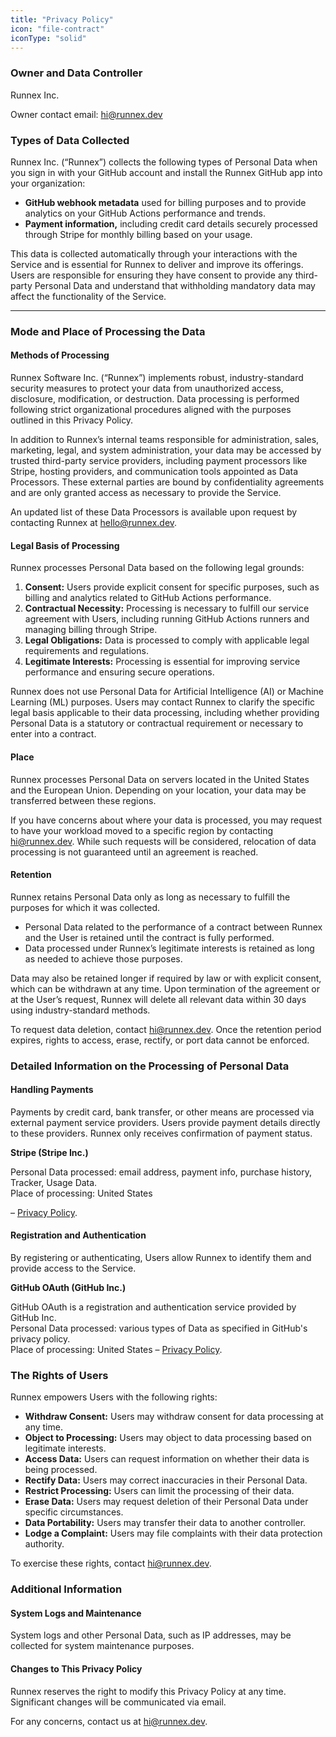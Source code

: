 ```yaml
---
title: "Privacy Policy"
icon: "file-contract"
iconType: "solid"
---
```


### Owner and Data Controller

Runnex Inc.

Owner contact email: [hi@runnex.dev](mailto:hi@runnex.dev)

### Types of Data Collected

Runnex Inc. (“Runnex”) collects the following types of Personal Data when you
sign in with your GitHub account and install the Runnex GitHub app into your
organization:

- **GitHub webhook metadata** used for billing purposes and to provide analytics
  on your GitHub Actions performance and trends.
- **Payment information,** including credit card details securely processed
  through Stripe for monthly billing based on your usage.

This data is collected automatically through your interactions with the Service
and is essential for Runnex to deliver and improve its offerings. Users are
responsible for ensuring they have consent to provide any third-party Personal
Data and understand that withholding mandatory data may affect the functionality
of the Service.

---

### Mode and Place of Processing the Data

#### Methods of Processing

Runnex Software Inc. (“Runnex”) implements robust, industry-standard security
measures to protect your data from unauthorized access, disclosure,
modification, or destruction. Data processing is performed following strict
organizational procedures aligned with the purposes outlined in this Privacy
Policy.

In addition to Runnex’s internal teams responsible for administration, sales,
marketing, legal, and system administration, your data may be accessed by
trusted third-party service providers, including payment processors like Stripe,
hosting providers, and communication tools appointed as Data Processors. These
external parties are bound by confidentiality agreements and are only granted
access as necessary to provide the Service.

An updated list of these Data Processors is available upon request by contacting
Runnex at [hello@runnex.dev](mailto:hello@runnex.dev).

#### Legal Basis of Processing

Runnex processes Personal Data based on the following legal grounds:

1. **Consent:** Users provide explicit consent for specific purposes, such as
   billing and analytics related to GitHub Actions performance.
2. **Contractual Necessity:** Processing is necessary to fulfill our service
   agreement with Users, including running GitHub Actions runners and managing
   billing through Stripe.
3. **Legal Obligations:** Data is processed to comply with applicable legal
   requirements and regulations.
4. **Legitimate Interests:** Processing is essential for improving service
   performance and ensuring secure operations.

Runnex does not use Personal Data for Artificial Intelligence (AI) or Machine
Learning (ML) purposes. Users may contact Runnex to clarify the specific legal
basis applicable to their data processing, including whether providing Personal
Data is a statutory or contractual requirement or necessary to enter into a
contract.

#### Place

Runnex processes Personal Data on servers located in the United States and the
European Union. Depending on your location, your data may be transferred between
these regions.

If you have concerns about where your data is processed, you may request to have
your workload moved to a specific region by contacting
[hi@runnex.dev](mailto:hi@runnex.dev). While such requests will be considered,
relocation of data processing is not guaranteed until an agreement is reached.

#### Retention

Runnex retains Personal Data only as long as necessary to fulfill the purposes
for which it was collected.

- Personal Data related to the performance of a contract between Runnex and the
  User is retained until the contract is fully performed.
- Data processed under Runnex’s legitimate interests is retained as long as
  needed to achieve those purposes.

Data may also be retained longer if required by law or with explicit consent,
which can be withdrawn at any time. Upon termination of the agreement or at the
User’s request, Runnex will delete all relevant data within 30 days using
industry-standard methods.

To request data deletion, contact [hi@runnex.dev](mailto:hello@runnex.dev). Once
the retention period expires, rights to access, erase, rectify, or port data
cannot be enforced.

### Detailed Information on the Processing of Personal Data

#### Handling Payments

Payments by credit card, bank transfer, or other means are processed via
external payment service providers. Users provide payment details directly to
these providers. Runnex only receives confirmation of payment status.

**Stripe (Stripe Inc.)**

Personal Data processed: email address, payment info, purchase history, Tracker, Usage Data.  
Place of processing: United States

– [Privacy Policy](https://stripe.com/privacy).

#### Registration and Authentication

By registering or authenticating, Users allow Runnex to identify them and
provide access to the Service.

**GitHub OAuth (GitHub Inc.)**

GitHub OAuth is a registration and authentication service provided by GitHub
Inc.  
Personal Data processed: various types of Data as specified in GitHub's privacy
policy.  
Place of processing: United States – [Privacy
Policy](https://docs.github.com/en/github/site-policy/github-privacy-statement).

### The Rights of Users

Runnex empowers Users with the following rights:

- **Withdraw Consent:** Users may withdraw consent for data processing at any
  time.
- **Object to Processing:** Users may object to data processing based on
  legitimate interests.
- **Access Data:** Users can request information on whether their data is being
  processed.
- **Rectify Data:** Users may correct inaccuracies in their Personal Data.
- **Restrict Processing:** Users can limit the processing of their data.
- **Erase Data:** Users may request deletion of their Personal Data under
  specific circumstances.
- **Data Portability:** Users may transfer their data to another controller.
- **Lodge a Complaint:** Users may file complaints with their data protection
  authority.

To exercise these rights, contact [hi@runnex.dev](mailto:hi@runnex.dev).

### Additional Information

#### System Logs and Maintenance

System logs and other Personal Data, such as IP addresses, may be collected for system maintenance purposes.

#### Changes to This Privacy Policy

Runnex reserves the right to modify this Privacy Policy at any time. Significant changes will be communicated via email.

For any concerns, contact us at [hi@runnex.dev](mailto:hi@runnex.dev).
